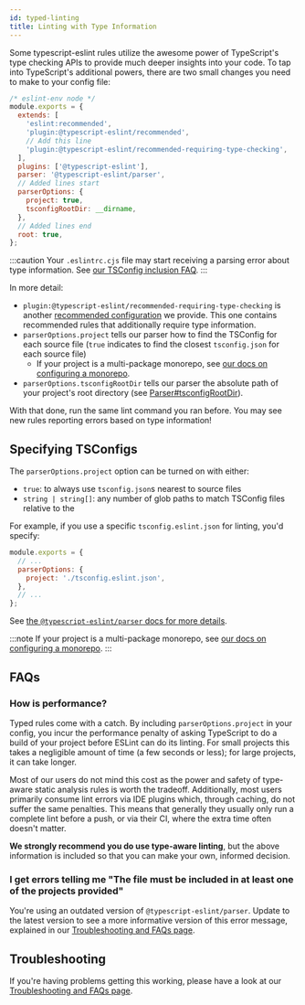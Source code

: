```yaml
---
id: typed-linting
title: Linting with Type Information
---
```


Some typescript-eslint rules utilize the awesome power of TypeScript's type checking APIs to provide much deeper insights into your code.
To tap into TypeScript's additional powers, there are two small changes you need to make to your config file:

```js title=".eslintrc.cjs"
/* eslint-env node */
module.exports = {
  extends: [
    'eslint:recommended',
    'plugin:@typescript-eslint/recommended',
    // Add this line
    'plugin:@typescript-eslint/recommended-requiring-type-checking',
  ],
  plugins: ['@typescript-eslint'],
  parser: '@typescript-eslint/parser',
  // Added lines start
  parserOptions: {
    project: true,
    tsconfigRootDir: __dirname,
  },
  // Added lines end
  root: true,
};
```

:::caution
Your `.eslintrc.cjs` file may start receiving a parsing error about type information.
See [our TSConfig inclusion FAQ](./Troubleshooting.mdx#i-get-errors-telling-me-eslint-was-configured-to-run--however-that-tsconfig-does-not--none-of-those-tsconfigs-include-this-file).
:::

In more detail:

- `plugin:@typescript-eslint/recommended-requiring-type-checking` is another [recommended configuration](./CONFIGURATIONS.mdx) we provide. This one contains recommended rules that additionally require type information.
- `parserOptions.project` tells our parser how to find the TSConfig for each source file (`true` indicates to find the closest `tsconfig.json` for each source file)
  - If your project is a multi-package monorepo, see [our docs on configuring a monorepo](./typed-linting/Monorepos.mdx).
- `parserOptions.tsconfigRootDir` tells our parser the absolute path of your project's root directory (see [Parser#tsconfigRootDir](../architecture/Parser.mdx#tsconfigRootDir)).

With that done, run the same lint command you ran before.
You may see new rules reporting errors based on type information!

## Specifying TSConfigs

The `parserOptions.project` option can be turned on with either:

- `true`: to always use `tsconfig.json`s nearest to source files
- `string | string[]`: any number of glob paths to match TSConfig files relative to the

For example, if you use a specific `tsconfig.eslint.json` for linting, you'd specify:

```js title=".eslintrc.js"
module.exports = {
  // ...
  parserOptions: {
    project: './tsconfig.eslint.json',
  },
  // ...
};
```

See [the `@typescript-eslint/parser` docs for more details](https://github.com/typescript-eslint/typescript-eslint/blob/main/packages/parser/README.md#parseroptionsproject).

:::note
If your project is a multi-package monorepo, see [our docs on configuring a monorepo](./typed-linting/Monorepos.mdx).
:::

## FAQs

### How is performance?

Typed rules come with a catch.
By including `parserOptions.project` in your config, you incur the performance penalty of asking TypeScript to do a build of your project before ESLint can do its linting.
For small projects this takes a negligible amount of time (a few seconds or less); for large projects, it can take longer.

Most of our users do not mind this cost as the power and safety of type-aware static analysis rules is worth the tradeoff.
Additionally, most users primarily consume lint errors via IDE plugins which, through caching, do not suffer the same penalties.
This means that generally they usually only run a complete lint before a push, or via their CI, where the extra time often doesn't matter.

**We strongly recommend you do use type-aware linting**, but the above information is included so that you can make your own, informed decision.

### I get errors telling me "The file must be included in at least one of the projects provided"

You're using an outdated version of `@typescript-eslint/parser`.
Update to the latest version to see a more informative version of this error message, explained in our [Troubleshooting and FAQs page](./Troubleshooting.mdx#i-get-errors-telling-me-eslint-was-configured-to-run--however-that-tsconfig-does-not--none-of-those-tsconfigs-include-this-file).

## Troubleshooting

If you're having problems getting this working, please have a look at our [Troubleshooting and FAQs page](./Troubleshooting.mdx).
